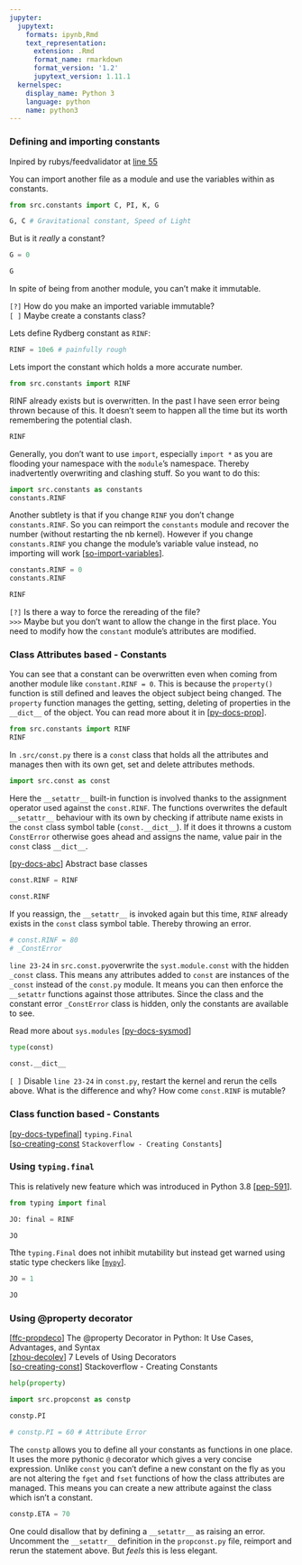 ```yaml
---
jupyter:
  jupytext:
    formats: ipynb,Rmd
    text_representation:
      extension: .Rmd
      format_name: rmarkdown
      format_version: '1.2'
      jupytext_version: 1.11.1
  kernelspec:
    display_name: Python 3
    language: python
    name: python3
---
```


### Defining and importing constants

Inpired by rubys/feedvalidator at [line 55](https://lgtm.com/projects/g/rubys/feedvalidator/snapshot/eb77aa864016e1071f37357746a3ad77de94432a/files/src/rdflib/syntax/parsers/RDFXMLHandler.py?sort=name&dir=ASC&mode=heatmap#L55)

You can import another file as a module and use the variables within as constants.

```python
from src.constants import C, PI, K, G
```

```python
G, C # Gravitational constant, Speed of Light
```

But is it _really_ a constant?

```python
G = 0
```

```python
G
```

In spite of being from another module, you can't make it immutable.


`[?]` How do you make an imported variable immutable?  
`[ ]` Maybe create a constants class?


Lets define Rydberg constant as `RINF`:

```python
RINF = 10e6 # painfully rough
```

Lets import the constant which holds a more accurate number.

```python
from src.constants import RINF
```

RINF already exists but is overwritten. In the past I have seen error being thrown because of this. It doesn't seem to happen all the time but its worth remembering the potential clash.

```python
RINF
```

Generally, you don't want to use `import`, especially `import *` as you are flooding your namespace with the `module`'s namespace. Thereby inadvertently overwriting and clashing stuff. So you want to do this:

```python
import src.constants as constants
constants.RINF
```

Another subtlety is that if you change `RINF` you don't change `constants.RINF`. So you can reimport the `constants` module and recover the number (without restarting the nb kernel). However if you change `constants.RINF` you change the module's variable value instead, no importing will work [[so-import-variables](https://stackoverflow.com/questions/17255737/importing-variables-from-another-file)].

```python
constants.RINF = 0
constants.RINF
```

```python
RINF
```

`[?]` Is there a way to force the rereading of the file?  
`>>>` Maybe but you don't want to allow the change in the first place. You need to modify how the `constant` module's attributes are modified.


### Class Attributes based - Constants


You can see that a constant can be overwritten even when coming from another module like `constant.RINF = 0`. This is because the `property()` function is still defined and leaves the object subject being changed. The `property` function manages the getting, setting, deleting of properties in the `__dict__` of the object. You can read more about it in [[py-docs-prop](https://docs.python.org/3/library/functions.html#property)].

```python
from src.constants import RINF
RINF
```

In `.src/const.py` there is a `const` class that holds all the attributes and manages then with its own get, set and delete attributes methods.

```python
import src.const as const
```

Here the `__setattr__` built-in function is involved thanks to the assignment operator used against the `const.RINF`. The functions overwrites the default `__setattr__` behaviour with its own by checking if attribute name exists in the `const` class symbol table (`const.__dict__`). If it does it throwns a custom `ConstError` otherwise goes ahead and assigns the name, value pair in the `const` class `__dict__`.

[[py-docs-abc](https://docs.python.org/3/tutorial/errors.html#raising-exceptions)] Abstract base classes

```python
const.RINF = RINF
```

```python
const.RINF
```

If you reassign, the `__setattr__` is invoked again but this time, `RINF` already exists in the `const` class symbol table. Thereby throwing an error.

```python
# const.RINF = 80
# _ConstError
```

`line 23-24` in `src.const.py`overwrite the `syst.module.const` with the hidden `_const` class. This means any attributes added to `const` are instances of the `_const` instead of the `const.py` module. It means you can then enforce the `__setattr` functions against those attributes. Since the class and the constant error `_ConstError` class is hidden, only the constants are available to see.

Read more about `sys.modules` [[py-docs-sysmod](https://docs.python.org/3/library/sys.html#sys.modules)]

```python
type(const)
```

```python
const.__dict__
```

`[ ]` Disable `line 23-24` in `const.py`, restart the kernel and rerun the cells above. What is the difference and why? How come `const.RINF` is mutable?


### Class function based - Constants


[[py-docs-typefinal](https://docs.python.org/3/library/typing.html#typing.Final)] `typing.Final`  
[[so-creating-const](https://stackoverflow.com/questions/2682745/how-do-i-create-a-constant-in-python?noredirect=1&lq=1) `Stackoverflow - Creating Constants`]


### Using `typing.final`

This is relatively new feature which was introduced in Python 3.8 [[pep-591](https://www.python.org/dev/peps/pep-0591/)].

```python
from typing import final
```

```python
JO: final = RINF
```

```python
JO
```

Tthe `typing.Final` does not inhibit mutability but instead get warned using static type checkers like [[`mypy`](http://mypy-lang.org/examples.html)].

```python
JO = 1
```

```python
JO
```

### Using @property decorator

[[ffc-propdeco](https://www.freecodecamp.org/news/python-property-decorator/)] The @property Decorator in Python: It Use Cases, Advantages, and Syntax  
[[zhou-decolev](https://medium.com/techtofreedom/7-levels-of-using-decorators-in-python-370473fcbe76)] 7 Levels of Using Decorators  
[[so-creating-const](https://stackoverflow.com/questions/2682745/how-do-i-create-a-constant-in-python?noredirect=1&lq=1)] Stackoverflow - Creating Constants


```python
help(property)
```

```python
import src.propconst as constp
```

```python
constp.PI
```

```python
# constp.PI = 60 # Attribute Error
```

The `constp` allows you to define all your constants as functions in one place. It uses the more pythonic `@` decorator which gives a very concise expression. Unlike `const` you can't define a new constant on the fly as you are not altering the `fget` and `fset` functions of how the class attributes are managed. This means you can create a new attribute against the class which isn't a constant.

```python
constp.ETA = 70
```

One could disallow that by defining a `__setattr__` as raising an error. Uncomment the `__setattr__` definition in the `propconst.py` file, reimport and rerun the statement above. But _feels_ this is less elegant.
